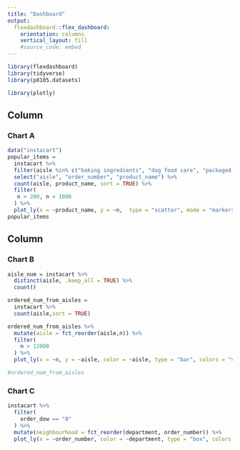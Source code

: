```yaml
---
title: "Dashboard"
output: 
  flexdashboard::flex_dashboard:
    orientation: columns
    vertical_layout: fill
    #source_code: embed
---
```


```r
library(flexdashboard)
library(tidyverse)
library(p8105.datasets)

library(plotly)
```


Column {data-width=500}
-----------------------------------------------------------------------

### Chart A

```r
data("instacart")
popular_items = 
  instacart %>% 
  filter(aisle %in% c("baking ingredients", "dog food care", "packaged vegetables fruits")) %>% 
  select("aisle", "order_number", "product_name") %>% 
  count(aisle, product_name, sort = TRUE) %>% 
  filter(
   n > 200, n < 1000
  ) %>%
  plot_ly(x = ~product_name, y = ~n,  type = "scatter", mode = "markers", colors = "viridis")
popular_items
```

Column {data-width=500}
-----------------------------------------------------------------------

### Chart B

```r
aisle_num = instacart %>% 
  distinct(aisle, .keep_all = TRUE) %>% 
  count()

ordered_num_from_aisles = 
  instacart %>%
  count(aisle,sort = TRUE)

ordered_num_from_aisles %>% 
  mutate(aisle = fct_reorder(aisle,n)) %>% 
  filter(
    n > 12000
  ) %>% 
  plot_ly(x = ~n, y = ~aisle, color = ~aisle, type = "bar", colors = "viridis")

#ordered_num_from_aisles

```

### Chart C

```r
instacart %>%  
  filter(
    order_dow == "0"
  ) %>% 
  mutate(neighbourhood = fct_reorder(department, order_number)) %>% 
  plot_ly(x = ~order_number, color = ~department, type = "box", colors = "viridis")
```

